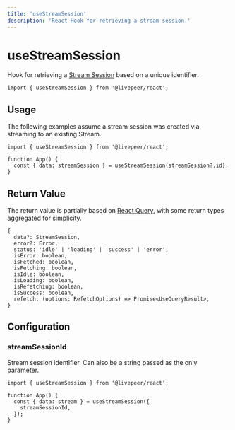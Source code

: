 ```yaml
---
title: 'useStreamSession'
description: 'React Hook for retrieving a stream session.'
---
```


# useStreamSession

Hook for retrieving a [Stream Session](https://github.com/livepeer/livepeer.js/blob/main/packages/core/src/types/lpms.ts)
based on a unique identifier.

```tsx
import { useStreamSession } from '@livepeer/react';
```

## Usage

The following examples assume a stream session was created via streaming to an existing Stream.

```tsx
import { useStreamSession } from '@livepeer/react';

function App() {
  const { data: streamSession } = useStreamSession(streamSession?.id);
}
```

## Return Value

The return value is partially based on [React Query](https://tanstack.com/query/v4/docs/reference/useQuery), with some return types
aggregated for simplicity.

```tsx
{
  data?: StreamSession,
  error?: Error,
  status: 'idle' | 'loading' | 'success' | 'error',
  isError: boolean,
  isFetched: boolean,
  isFetching: boolean,
  isIdle: boolean,
  isLoading: boolean,
  isRefetching: boolean,
  isSuccess: boolean,
  refetch: (options: RefetchOptions) => Promise<UseQueryResult>,
}
```

## Configuration

### streamSessionId

Stream session identifier. Can also be a string passed as the only parameter.

```tsx {5}
import { useStreamSession } from '@livepeer/react';

function App() {
  const { data: stream } = useStreamSession({
    streamSessionId,
  });
}
```
